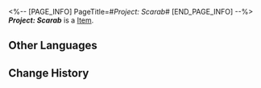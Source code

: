 <%-- [PAGE_INFO]
PageTitle=#''Project: Scarab''#
[END_PAGE_INFO] --%>
{{Item Infobox
|title       = ''Project: Scarab''
|id          = 140423
|image       = Item ''Project- Scarab''.png
|type        = 
|invCategory = Missions
|rarity      = 3
|effect      = 
|description = Bocchi's "Precious Proposal." You're uncertain whether it'll see any use.
}}
'''''Project: Scarab''''' is a [[Item]].

==Other Languages==
{{Other Languages
|en   = ''Project: Scarab''
|zhs  = 《圣甲虫计划》
|zht  = 《聖甲蟲計畫》
|ja   = 『スカラベシール計画』
|ko   = ≪스카라브 계획≫
|es   = «Proyecto Escarabajo»
|fr   = ''Projet scarabée''
|ru   = «План: Скарабей»
|th   = "โปรเจกต์สคารับ"
|vi   = Kế Hoạch Bọ Cánh Cứng
|de   = „Projekt: Skarabäus“
|id   = "Proyek Kumbang Suci"
|pt   = Projeto: Escaravelho
}}

==Change History==
{{Change History|2.0}}